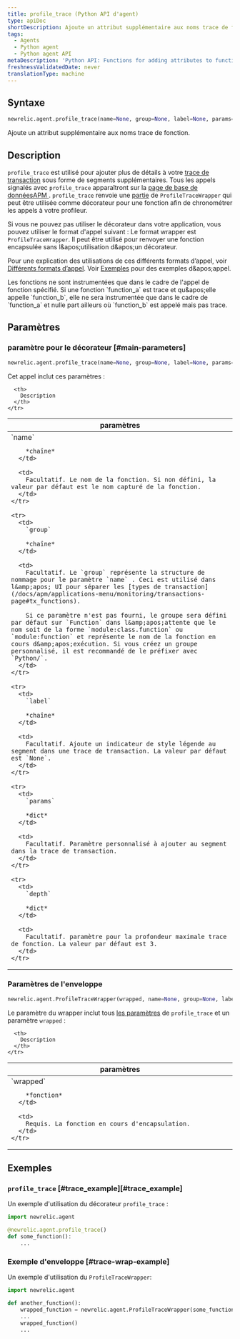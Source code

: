 ```yaml
---
title: profile_trace (Python API d'agent)
type: apiDoc
shortDescription: Ajoute un attribut supplémentaire aux noms trace de fonction.
tags:
  - Agents
  - Python agent
  - Python agent API
metaDescription: 'Python API: Functions for adding attributes to function trace names.'
freshnessValidatedDate: never
translationType: machine
---
```


## Syntaxe

```py
newrelic.agent.profile_trace(name=None, group=None, label=None, params=None, depth=3)
```

Ajoute un attribut supplémentaire aux noms trace de fonction.

## Description

`profile_trace` est utilisé pour ajouter plus de détails à votre [trace de transaction](/docs/accounts-partnerships/education/getting-started-new-relic/glossary#transaction-trace) sous forme de segments supplémentaires. Tous les appels signalés avec `profile_trace` apparaîtront sur la [page de base de donnéesAPM ](/docs/apm/applications-menu/monitoring/databases-slow-queries-page). `profile_trace` renvoie une [partie](https://docs.python.org/3.12/library/functools.html#functools.partial) de `ProfileTraceWrapper` qui peut être utilisée comme décorateur pour une fonction afin de chronométrer les appels à votre profileur.

Si vous ne pouvez pas utiliser le décorateur dans votre application, vous pouvez utiliser le format d'appel suivant : Le format wrapper est `ProfileTraceWrapper`. Il peut être utilisé pour renvoyer une fonction encapsulée sans l&amp;apos;utilisation d&amp;apos;un décorateur.

Pour une explication des utilisations de ces différents formats d’appel, voir [Différents formats d’appel](/docs/python-agent-api-different-call-forms). Voir [Exemples](#examples) pour des exemples d&amp;apos;appel.

<Callout variant="important">
  Les fonctions ne sont instrumentées que dans le cadre de l'appel de fonction spécifié. Si une fonction `function_a` est trace et qu&amp;apos;elle appelle `function_b`, elle ne sera instrumentée que dans le cadre de `function_a` et nulle part ailleurs où `function_b` est appelé mais pas trace.
</Callout>

## Paramètres

### paramètre pour le décorateur [#main-parameters]

```py
newrelic.agent.profile_trace(name=None, group=None, label=None, params=None, depth=3)
```

Cet appel inclut ces paramètres :

<table>
  <thead>
    <tr>
      <th width="25%">
        paramètres
      </th>

      <th>
        Description
      </th>
    </tr>
  </thead>

  <tbody>
    <tr>
      <td>
        `name`

        *chaîne*
      </td>

      <td>
        Facultatif. Le nom de la fonction. Si non défini, la valeur par défaut est le nom capturé de la fonction.
      </td>
    </tr>

    <tr>
      <td>
        `group`

        *chaîne*
      </td>

      <td>
        Facultatif. Le `group` représente la structure de nommage pour le paramètre `name` . Ceci est utilisé dans l&amp;apos; UI pour séparer les [types de transaction](/docs/apm/applications-menu/monitoring/transactions-page#tx_functions).

        Si ce paramètre n'est pas fourni, le groupe sera défini par défaut sur `Function` dans l&amp;apos;attente que le nom soit de la forme `module:class.function` ou `module:function` et représente le nom de la fonction en cours d&amp;apos;exécution. Si vous créez un groupe personnalisé, il est recommandé de le préfixer avec `Python/`.
      </td>
    </tr>

    <tr>
      <td>
        `label`

        *chaîne*
      </td>

      <td>
        Facultatif. Ajoute un indicateur de style légende au segment dans une trace de transaction. La valeur par défaut est `None`.
      </td>
    </tr>

    <tr>
      <td>
        `params`

        *dict*
      </td>

      <td>
        Facultatif. Paramètre personnalisé à ajouter au segment dans la trace de transaction.
      </td>
    </tr>

    <tr>
      <td>
        `depth`

        *dict*
      </td>

      <td>
        Facultatif. paramètre pour la profondeur maximale trace de fonction. La valeur par défaut est 3.
      </td>
    </tr>
  </tbody>
</table>

### Paramètres de l'enveloppe

```py
newrelic.agent.ProfileTraceWrapper(wrapped, name=None, group=None, label=None, params=None, depth=3)
```

Le paramètre du wrapper inclut tous [les paramètres](#main-parameters) de `profile_trace` et un paramètre `wrapped` :

<table>
  <thead>
    <tr>
      <th width="25%">
        paramètres
      </th>

      <th>
        Description
      </th>
    </tr>
  </thead>

  <tbody>
    <tr>
      <td>
        `wrapped`

        *fonction*
      </td>

      <td>
        Requis. La fonction en cours d'encapsulation.
      </td>
    </tr>
  </tbody>
</table>

## Exemples

### `profile_trace` [#trace\_example][#trace_example]

Un exemple d'utilisation du décorateur `profile_trace` :

```py
import newrelic.agent

@newrelic.agent.profile_trace()
def some_function():
    ...
```

### Exemple d'enveloppe [#trace-wrap-example]

Un exemple d'utilisation du `ProfileTraceWrapper`:

```py
import newrelic.agent

def another_function():
    wrapped_function = newrelic.agent.ProfileTraceWrapper(some_function)
    ...
    wrapped_function()
    ...
```